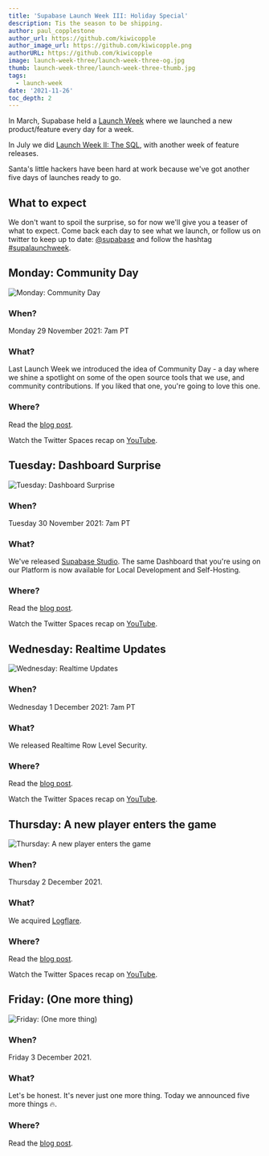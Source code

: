 ```yaml
---
title: 'Supabase Launch Week III: Holiday Special'
description: Tis the season to be shipping.
author: paul_copplestone
author_url: https://github.com/kiwicopple
author_image_url: https://github.com/kiwicopple.png
authorURL: https://github.com/kiwicopple
image: launch-week-three/launch-week-three-og.jpg
thumb: launch-week-three/launch-week-three-thumb.jpg
tags:
  - launch-week
date: '2021-11-26'
toc_depth: 2
---
```


In March, Supabase held a [Launch Week](/blog/2021/03/25/launch-week) where we launched a new product/feature every day for a week.

In July we did [Launch Week II: The SQL](/blog/2021/07/22/supabase-launch-week-sql), with another week of feature releases.

Santa's little hackers have been hard at work because we've got another five days of launches ready to go.

## What to expect

We don't want to spoil the surprise, so for now we'll give you a teaser of what to expect. Come back each day to see what we launch, or follow us on twitter to keep up to date: [@supabase](https://twitter.com/supabase) and follow the hashtag [#supalaunchweek](https://twitter.com/hashtag/supalaunchweek).

## Monday: Community Day

![Monday: Community Day](/images/blog/launch-week-three/communityday.jpg)

### **When?**

Monday 29 November 2021: 7am PT

### What?

Last Launch Week we introduced the idea of Community Day - a day where we shine a spotlight on some of the open source tools that we use, and community contributions. If you liked that one, you're going to love this one.

### Where?

Read the [blog post](/blog/2021/11/29/community-day). 

Watch the Twitter Spaces recap on [YouTube](https://youtu.be/9zmaKt6evxw).

## Tuesday: Dashboard Surprise

![Tuesday: Dashboard Surprise](/images/blog/launch-week-three/elf.jpg)

### **When?**

Tuesday 30 November 2021: 7am PT

### What?

We've released [Supabase Studio](https://github.com/supabase/supabase/tree/master/studio). The same Dashboard that you're using on our Platform is now available for Local Development and Self-Hosting.

### Where?

Read the [blog post](/blog/2021/11/30/supabase-studio). 

Watch the Twitter Spaces recap on [YouTube](https://youtu.be/n1QGq75ZzvE).

## Wednesday: Realtime Updates

![Wednesday: Realtime Updates](/images/blog/launch-week-three/grinch.jpg)

### **When?**

Wednesday 1 December 2021: 7am PT

### What?

We released Realtime Row Level Security.

### Where?

Read the [blog post](/blog/2021/12/01/realtime-row-level-security-in-postgresql). 

Watch the Twitter Spaces recap on [YouTube](https://youtu.be/4thVj8j19s).

## Thursday: A new player enters the game

![Thursday: A new player enters the game](/images/blog/launch-week-three/arnie.jpg)

### **When?**

Thursday 2 December 2021.

### What?

We acquired [Logflare](https://logflare.app).

### Where?

Read the [blog post](/blog/2021/12/02/supabase-acquires-logflare). 

Watch the Twitter Spaces recap on [YouTube](https://youtu.be/4thVj8j19s).

## Friday: (One more thing)

![Friday: (One more thing)](/images/blog/launch-week-three/danny.jpg)

### **When?**

Friday 3 December 2021.

### What?

Let's be honest. It's never just one more thing. Today we announced five more things 🔥.

### Where?

Read the [blog post](/blog/2021/12/03/launch-week-three-friday-five-more-things). 

